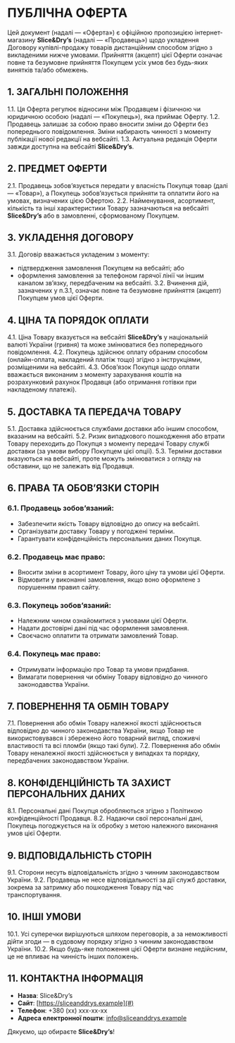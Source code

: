 # ПУБЛІЧНА ОФЕРТА

Цей документ (надалі — «Оферта») є офіційною пропозицією інтернет-магазину **Slice&Dry’s** (надалі — «Продавець») щодо укладення Договору купівлі-продажу товарів дистанційним способом згідно з викладеними нижче умовами. Прийняття (акцепт) цієї Оферти означає повне та безумовне прийняття Покупцем усіх умов без будь-яких винятків та/або обмежень.

## 1. ЗАГАЛЬНІ ПОЛОЖЕННЯ

1.1. Ця Оферта регулює відносини між Продавцем і фізичною чи юридичною особою (надалі — «Покупець»), яка приймає Оферту.
1.2. Продавець залишає за собою право вносити зміни до Оферти без попереднього повідомлення. Зміни набирають чинності з моменту публікації нової редакції на вебсайті.
1.3. Актуальна редакція Оферти завжди доступна на вебсайті **Slice&Dry’s**.

## 2. ПРЕДМЕТ ОФЕРТИ

2.1. Продавець зобов’язується передати у власність Покупця товар (далі — «Товар»), а Покупець зобов’язується прийняти та оплатити його на умовах, визначених цією Офертою.
2.2. Найменування, асортимент, кількість та інші характеристики Товару зазначаються на вебсайті **Slice&Dry’s** або в замовленні, сформованому Покупцем.

## 3. УКЛАДЕННЯ ДОГОВОРУ

3.1. Договір вважається укладеним з моменту:
- підтвердження замовлення Покупцем на вебсайті; або
- оформлення замовлення за телефоном гарячої лінії чи іншим каналом зв’язку, передбаченим на вебсайті.
3.2. Вчинення дій, зазначених у п.3.1, означає повне та безумовне прийняття (акцепт) Покупцем умов цієї Оферти.

## 4. ЦІНА ТА ПОРЯДОК ОПЛАТИ

4.1. Ціна Товару вказується на вебсайті **Slice&Dry’s** у національній валюті України (гривня) та може змінюватися без попереднього повідомлення.
4.2. Покупець здійснює оплату обраним способом (онлайн-оплата, накладений платіж тощо) згідно з інструкціями, розміщеними на вебсайті.
4.3. Обов’язок Покупця щодо оплати вважається виконаним з моменту зарахування коштів на розрахунковий рахунок Продавця (або отримання готівки при накладеному платежі).

## 5. ДОСТАВКА ТА ПЕРЕДАЧА ТОВАРУ

5.1. Доставка здійснюється службами доставки або іншим способом, вказаним на вебсайті.
5.2. Ризик випадкового пошкодження або втрати Товару переходить до Покупця з моменту передачі Товару службі доставки (за умови вибору Покупцем цієї опції).
5.3. Терміни доставки вказуються на вебсайті, проте можуть змінюватися з огляду на обставини, що не залежать від Продавця.

## 6. ПРАВА ТА ОБОВ’ЯЗКИ СТОРІН

### 6.1. Продавець зобов’язаний:
- Забезпечити якість Товару відповідно до опису на вебсайті.
- Організувати доставку Товару у погоджені терміни.
- Гарантувати конфіденційність персональних даних Покупця.

### 6.2. Продавець має право:
- Вносити зміни в асортимент Товару, його ціну та умови цієї Оферти.
- Відмовити у виконанні замовлення, якщо воно оформлене з порушенням правил сайту.

### 6.3. Покупець зобов’язаний:
- Належним чином ознайомитися з умовами цієї Оферти.
- Надати достовірні дані під час оформлення замовлення.
- Своєчасно оплатити та отримати замовлений Товар.

### 6.4. Покупець має право:
- Отримувати інформацію про Товар та умови придбання.
- Вимагати повернення чи обміну Товару відповідно до чинного законодавства України.

## 7. ПОВЕРНЕННЯ ТА ОБМІН ТОВАРУ

7.1. Повернення або обмін Товару належної якості здійснюється відповідно до чинного законодавства України, якщо Товар не використовувався і збережено його товарний вигляд, споживчі властивості та всі пломби (якщо такі були).
7.2. Повернення або обмін Товару неналежної якості здійснюється у випадках та порядку, передбачених законодавством України.

## 8. КОНФІДЕНЦІЙНІСТЬ ТА ЗАХИСТ ПЕРСОНАЛЬНИХ ДАНИХ

8.1. Персональні дані Покупця обробляються згідно з Політикою конфіденційності Продавця.
8.2. Надаючи свої персональні дані, Покупець погоджується на їх обробку з метою належного виконання умов цієї Оферти.

## 9. ВІДПОВІДАЛЬНІСТЬ СТОРІН

9.1. Сторони несуть відповідальність згідно з чинним законодавством України.
9.2. Продавець не несе відповідальності за дії служб доставки, зокрема за затримку або пошкодження Товару під час транспортування.

## 10. ІНШІ УМОВИ

10.1. Усі суперечки вирішуються шляхом переговорів, а за неможливості дійти згоди — в судовому порядку згідно з чинним законодавством України.
10.2. Якщо будь-яке положення цієї Оферти визнане недійсним, це не впливає на чинність інших положень.

## 11. КОНТАКТНА ІНФОРМАЦІЯ

- **Назва**: Slice&Dry’s
- **Сайт**: [https://sliceanddrys.example](#)
- **Телефон**: +380 (xx) xxx-xx-xx
- **Адреса електронної пошти**: info@sliceanddrys.example

Дякуємо, що обираєте **Slice&Dry’s**!
